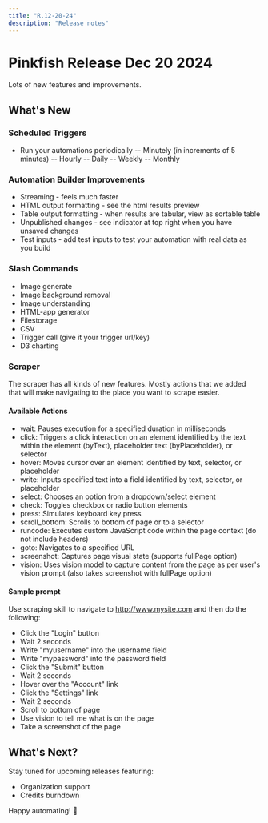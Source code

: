 ```yaml
---
title: "R.12-20-24"
description: "Release notes"
---
```


# Pinkfish Release Dec 20 2024

Lots of new features and improvements.

## What's New

### Scheduled Triggers

- Run your automations periodically
  -- Minutely (in increments of 5 minutes)
  -- Hourly
  -- Daily
  -- Weekly
  -- Monthly

### Automation Builder Improvements

- Streaming - feels much faster
- HTML output formatting - see the html results preview
- Table output formatting - when results are tabular, view as sortable table
- Unpublished changes - see indicator at top right when you have unsaved changes
- Test inputs - add test inputs to test your automation with real data as you build

### Slash Commands

- Image generate
- Image background removal
- Image understanding
- HTML-app generator
- Filestorage
- CSV
- Trigger call (give it your trigger url/key)
- D3 charting

### Scraper

The scraper has all kinds of new features. Mostly actions that we added that will make navigating to the place you want to scrape easier.

#### Available Actions

- wait: Pauses execution for a specified duration in milliseconds
- click: Triggers a click interaction on an element identified by the text within the element (byText), placeholder text (byPlaceholder), or selector
- hover: Moves cursor over an element identified by text, selector, or placeholder
- write: Inputs specified text into a field identified by text, selector, or placeholder
- select: Chooses an option from a dropdown/select element
- check: Toggles checkbox or radio button elements
- press: Simulates keyboard key press
- scroll_bottom: Scrolls to bottom of page or to a selector
- runcode: Executes custom JavaScript code within the page context (do not include headers)
- goto: Navigates to a specified URL
- screenshot: Captures page visual state (supports fullPage option)
- vision: Uses vision model to capture content from the page as per user's vision prompt (also takes screenshot with fullPage option)

#### Sample prompt

Use scraping skill to navigate to http://www.mysite.com and then do the following:

- Click the "Login" button
- Wait 2 seconds
- Write "myusername" into the username field
- Write "mypassword" into the password field
- Click the "Submit" button
- Wait 2 seconds
- Hover over the "Account" link
- Click the "Settings" link
- Wait 2 seconds
- Scroll to bottom of page
- Use vision to tell me what is on the page
- Take a screenshot of the page

## What's Next?

Stay tuned for upcoming releases featuring:

- Organization support
- Credits burndown

Happy automating! 🚀
